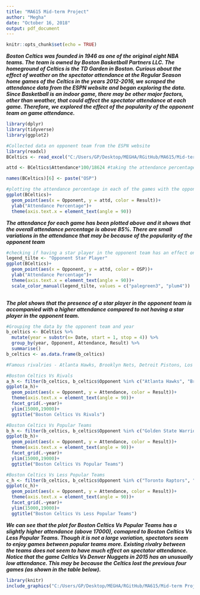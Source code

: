 ```yaml
---
title: "MA615 Mid-term Project"
author: "Megha"
date: "October 16, 2018"
output: pdf_document
---
```


```r
knitr::opts_chunk$set(echo = TRUE)
```

**_Boston Celtics was founded in 1946 as one of the original eight NBA teams. The team is owned by Boston Basketball Partners LLC. The homeground of Celtics is the TD Garden in Boston. Curious about the effect of weather on the spectator attendance at the Regular Season home games of the Celtics in the years 2012-2016, we scraped the attendance data from the ESPN website and began exploring the data. Since Basketball is an indoor game, there may be other major factors, other than weather, that could affect the spectator attendance at each game. Therefore, we explored the effect of the popularity of the opponent team on game attendance._**
```r
library(dplyr)
library(tidyverse)
library(ggplot2)

#Collected data on opponent team from the ESPN website
library(readxl)
BCeltics <- read_excel("C:/Users/GP/Desktop/MEGHA/RGitHub/MA615/Mid-term Project/BCeltics.xlsx")

attd <- BCeltics$Attendance*100/18624 #taking the attendance percentage

names(BCeltics)[6] <- paste("OSP")

#plotting the attendance percentage in each of the games with the opponent listed
ggplot(BCeltics)+
  geom_point(aes(x = Opponent, y = attd, color = Result))+
  ylab("Attendance Percentage")+
  theme(axis.text.x = element_text(angle = 90))
```
**_The attendance for each game has been plotted above and it shows that the overall attendance percentage is above 85%. There are small variations in the attendance that may be because of the popularity of the opponent team_**


```r

#checking if having a star player in the opponent team has an effect on attendance
legend_tilte <- "Opponent Star Player"
ggplot(BCeltics)+
  geom_point(aes(x = Opponent, y = attd, color = OSP))+
  ylab("Attendance Percentage")+
  theme(axis.text.x = element_text(angle = 90))+
  scale_color_manual(legend_tilte, values = c("palegreen3", "plum4"))
  
```
**_The plot shows that the presence of a star player in the opponent team is accompanied with a higher attendance compared to not having a star player in the opponent team._**


```r

#Grouping the data by the opponent team and year
b_celtics <- BCeltics %>%
  mutate(year = substr(x= Date, start = 1, stop = 4)) %>%
  group_by(year, Opponent, Attendance, Result) %>%
  summarise()
b_celtics <- as.data.frame(b_celtics)

#Famous rivalries - Atlanta Hawks, Brooklyn Nets, Detroit Pistons, Los Angeles Lakers, New York Knicks, Philadelphia 76ers, Washington Wizards

#Boston Celtics Vs Rivals
a_h <- filter(b_celtics, b_celtics$Opponent %in% c("Atlanta Hawks", "Brooklyn Nets", "Detroit Pistons", "Los Angeles Lakers", "New York Knicks", "Philadelphia 76ers", "Washington Wizards"))
ggplot(a_h)+
  geom_point(aes(x = Opponent, y = Attendance, color = Result))+
  theme(axis.text.x = element_text(angle = 90))+
  facet_grid(.~year)+
  ylim(15000,19000)+
  ggtitle("Boston Celtics Vs Rivals")

#Boston Celtics Vs Popular Teams
b_h <- filter(b_celtics, b_celtics$Opponent %in% c("Golden State Warriors", "Chicago Bulls", "Los Angeles Lakers", "San Antonio Spurs", "Oklahoma City Thunder", "Miami Heat", "Houston Rockets"))
ggplot(b_h)+
  geom_point(aes(x = Opponent, y = Attendance, color = Result))+
  theme(axis.text.x = element_text(angle = 90))+
  facet_grid(.~year)+
  ylim(15000,19000)+
  ggtitle("Boston Celtics Vs Popular Teams")

#Boston Celtics Vs Less Popular Teams
c_h <- filter(b_celtics, b_celtics$Opponent %in% c("Toronto Raptors", "Denver Nuggets", "Charlotte Bobcats", "Orlando Magic", "Utah Jazz", "Indiana Pacers", "Dallas Mavericks", "Phoenix Suns"))
ggplot(c_h)+
  geom_point(aes(x = Opponent, y = Attendance, color = Result))+
  theme(axis.text.x = element_text(angle = 90))+
  facet_grid(.~year)+
  ylim(15000,19000)+
  ggtitle("Boston Celtics Vs Less Popular Teams")

```
**_We can see that the plot for Boston Celtics Vs Popular Teams has a slightly higher attendance (above 17000), comapred to Boston Celtics Vs Less Popular Teams. Though it is not a large variation, spectators seem to enjoy games between popular teams more. Existing rivalry between the teams does not seem to have much effect on spectator attendance. Notice that the game Celtics Vs Denver Nuggets in 2015 has an unusually low attendance. This may be because the Celtics lost the previous four games (as shown in the table below)._**

```r
library(knitr)
include_graphics("C:/Users/GP/Desktop/MEGHA/RGitHub/MA615/Mid-term Project/Capture.png")
```


